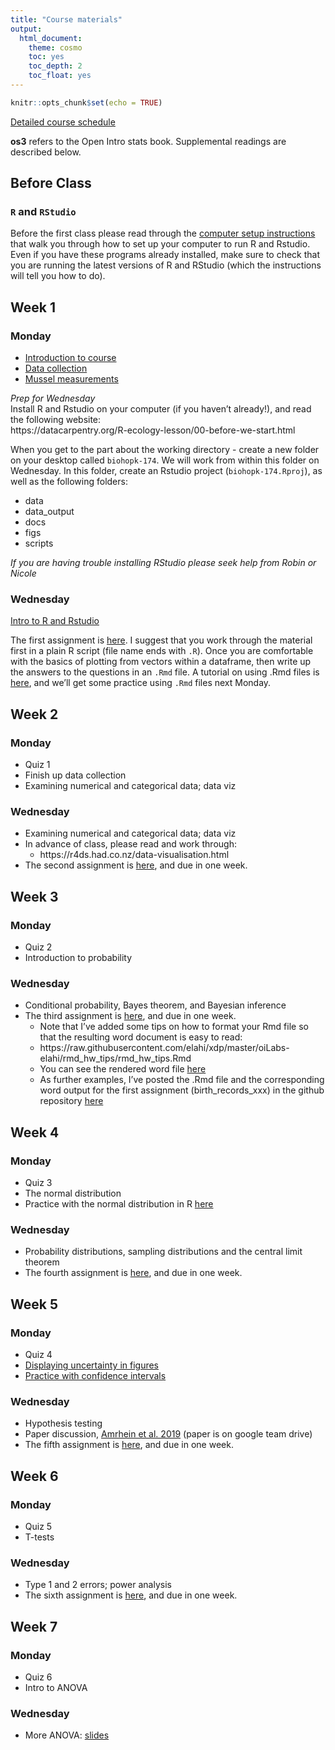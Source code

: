 ```yaml
---
title: "Course materials"
output:
  html_document:
    theme: cosmo
    toc: yes
    toc_depth: 2
    toc_float: yes
---
```


```r
knitr::opts_chunk$set(echo = TRUE)
```

[Detailed course schedule](https://docs.google.com/spreadsheets/d/1mXiC1klEjeeztOCGuBMXr5mjLeA2r6amJt77Yglg2M4/edit?usp=sharing)

**os3** refers to the Open Intro stats book. Supplemental readings are described below. 

## Before Class 

### `R` and `RStudio`

Before the first class please read through the [computer setup instructions](https://elahi.github.io/00-setup-R.html) that walk you through how to set up your computer to run R and Rstudio. Even if you have these programs already installed, make sure to check that you are running the latest versions of R and RStudio (which the instructions will tell you how to do). 

## Week 1

### Monday

- [Introduction to course](slides/course_intro.pdf) 
- [Data collection](slides/data_collection.pdf)
- [Mussel measurements](https://docs.google.com/spreadsheets/d/1Dh0-o0Ot6VsAXBCFV4VzEOrx538wM92Va2DjYhPoLA0/edit#gid=0)

*Prep for Wednesday*  
Install R and Rstudio on your computer (if you haven't already!), and read the following website:  
https://datacarpentry.org/R-ecology-lesson/00-before-we-start.html

When you get to the part about the working directory - create a new folder on your desktop called `biohopk-174`.  We will work from within this folder on Wednesday. In this folder, create an Rstudio project (`biohopk-174.Rproj`), as well as the following folders:

  - data
  - data_output
  - docs
  - figs
  - scripts
  
*If you are having trouble installing RStudio please seek help from Robin or Nicole*

### Wednesday

[Intro to R and Rstudio](https://datacarpentry.org/R-ecology-lesson/01-intro-to-r.html)

The first assignment is [here](oiLabs-elahi/intro_to_r/intro_to_r.pdf). I suggest that you work through the material first in a plain R script (file name ends with `.R`). Once you are comfortable with the basics of plotting from vectors within a dataframe, then write up the answers to the questions in an `.Rmd` file. A tutorial on using .Rmd files is [here](https://elahi.github.io/01-B-Rmarkdown-intro.html), and we'll get some practice using `.Rmd` files next Monday. 

## Week 2
### Monday

- Quiz 1
- Finish up data collection
- Examining numerical and categorical data; data viz

### Wednesday

- Examining numerical and categorical data; data viz
- In advance of class, please read and work through:
    - https://r4ds.had.co.nz/data-visualisation.html

- The second assignment is [here](oiLabs-elahi/intro_to_data/intro_to_data.pdf), and due in one week. 

## Week 3
### Monday

- Quiz 2
- Introduction to probability

### Wednesday

- Conditional probability, Bayes theorem, and Bayesian inference
- The third assignment is [here](oiLabs-elahi/probability/probability.html), and due in one week. 
    - Note that I've added some tips on how to format your Rmd file so that the resulting word document is easy to read:
    - https://raw.githubusercontent.com/elahi/xdp/master/oiLabs-elahi/rmd_hw_tips/rmd_hw_tips.Rmd
    - You can see the rendered word file [here](oiLabs-elahi/rmd_hw_tips/rmd_hw_tips.docx)
    - As further examples, I've posted the .Rmd file and the corresponding word output for the first assignment (birth_records_xxx) in the github repository [here](https://github.com/elahi/xdp/tree/master/oiLabs-elahi/intro_to_r)

## Week 4

### Monday

- Quiz 3
- The normal distribution
- Practice with the normal distribution in R [here](oiLabs-elahi/normal_distribution/normal_distribution.html)

### Wednesday

- Probability distributions, sampling distributions and the central limit theorem
- The fourth assignment is [here](oiLabs-elahi/sampling_distributions/sampling_distributions.html), and due in one week. 

## Week 5

### Monday

- Quiz 4
- [Displaying uncertainty in figures](primers/primer_displaying_uncertainty.pdf)
- [Practice with confidence intervals](oiLabs-elahi/confidence_intervals/confidence_intervals.html)

### Wednesday

- Hypothesis testing
- Paper discussion, [Amrhein et al. 2019](https://www.nature.com/articles/d41586-019-00857-9) (paper is on google team drive)
- The fifth assignment is [here](oiLabs-elahi/inf_for_numerical_data/inf_for_numerical_data.html), and due in one week. 

## Week 6

### Monday

- Quiz 5
- T-tests

### Wednesday

- Type 1 and 2 errors; power analysis
- The sixth assignment is [here](oiLabs-elahi/inf_for_numerical_data_2/inf_for_numerical_data_2.html), and due in one week. 

## Week 7

### Monday

- Quiz 6
- Intro to ANOVA

### Wednesday

- More ANOVA: [slides](slides/slides_anova_1.html)

